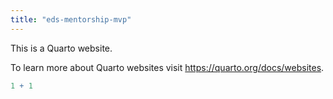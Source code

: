 ```yaml
---
title: "eds-mentorship-mvp"
---
```


This is a Quarto website.

To learn more about Quarto websites visit <https://quarto.org/docs/websites>.

```r
1 + 1
```
